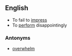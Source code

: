 ==English==

{{en-verb}}

* To fail to [[impress]]
* To [[perform]] disappointingly

===Antonyms===
* [[overwhelm]]